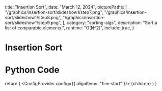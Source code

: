
  title: "Insertion Sort",
  date: "March 12, 2024",
  picturePaths: [
    "/graphics/insertion-sort/slideshow1/step7.png",
    "/graphics/insertion-sort/slideshow1/step8.png",
    "/graphics/insertion-sort/slideshow1/step9.png",
  ],
  category: "sorting-algs",
  description: "Sort a list of comparable elements.",
  runtime: "O(N^2)",
  include: true,
}

# Insertion Sort

<InsertionSortSnapshot />

# Python Code

<InsertionSortCode />

  return (
    <Layout meta={meta}>
      <ConfigProvider config={{ alignItems: "flex-start" }}>
        {children}
      </ConfigProvider>
    </Layout>
  )
}
